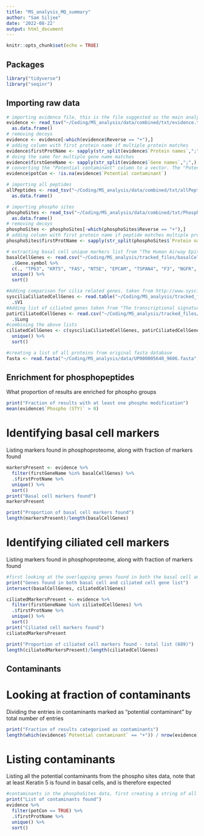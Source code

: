 ```yaml
---
title: "MS_analysis_MQ_summary"
author: "Sam Siljee"
date: '2022-08-22'
output: html_document
---
```


```r
knitr::opts_chunk$set(echo = TRUE)
```

## Packages
```r
library("tidyverse")
library("seqinr")
```

## Importing raw data
```r
# importing evidence file, this is the file suggested as the main analysis file
evidence <- read_tsv("~/Coding/MS_analysis/data/combined/txt/evidence.txt") %>%
  as.data.frame()
# removing decoys
evidence <- evidence[-which(evidence$Reverse == "+"),]
# adding column with first protein name if multiple protein matches
evidence$firstProtName <- sapply(str_split(evidence$`Protein names`,";",),'[',1)
# doing the same for multiple gene name matches
evidence$firstGeneName <- sapply(str_split(evidence$`Gene names`,";",),'[',1)
# converting the "Potential contaminant" column to a vector. The "Potential contaminant" column is unhelpfully laid out, with contaminants labeled as "+". and non-contaminants labeled as NA. Hence the slightly awkward phrasing of the below code, which takes the inverse of logical return from `is.na`
evidence$potCon <- !is.na(evidence$`Potential contaminant`)

# importing all peptides
allPeptides <- read_tsv("~/Coding/MS_analysis/data/combined/txt/allPeptides.txt") %>%
  as.data.frame()

# importing phospho sites
phosphoSites <- read_tsv("~/Coding/MS_analysis/data/combined/txt/Phospho (STY)Sites.txt") %>%
  as.data.frame()
# removing decoys
phosphoSites <- phosphoSites[-which(phosphoSites$Reverse == "+"),]
# adding column with first protein name if peptide matches multiple proteins
phosphoSites$firstProtName <- sapply(str_split(phosphoSites$`Protein names`,";",),'[',1)

# extracting basal cell unique markers list from "The Human Airway Epithelial Basal Cell Transcriptome, Hacket et al. PLoS ONE, 2011). Adding p63 and Keratin 5 manually, and adding some CD markers identified in Laar et al 2014.
basalCellGenes <- read.csv("~/Coding/MS_analysis/tracked_files/basalCellTranscriptome.csv") %>%
  .$Gene.symbol %>% 
  c(., "TP63", "KRT5", "FAS", "NT5E", "EPCAM", "TSPAN4", "F3", "NGFR", "IFNGR1", "MST1R", "IGF1R", "IGF2R", "ERBB2", "EGFR") %>% 
  unique() %>%
  sort()

#Adding comparison for cilia related genes. taken from http://www.syscilia.org/goldstandard.shtml and edited to remove all unrelated columns
sysciliaCiliatedCellGenes <- read.table("~/Coding/MS_analysis/tracked_files/scgs.v1.tsv", sep = "\t") %>%
  .$V1
#Adding list of ciliated genes taken from "The transcriptional signature associated with human motile cilia", Patir et al. 2020 Nature. Table S2 edited to include only lung genes, pseudogenes, novel transcripts, unvalidated genes removed, and saved as .csv for import to R.  https://www.nature.com/articles/s41598-020-66453-4#MOESM1
patirCiliatedCellGenes <- read.csv("~/Coding/MS_analysis/tracked_files/patir_cil_genes.csv") %>%
  .$Lung
#combining the above lists
ciliatedCellGenes <- c(sysciliaCiliatedCellGenes, patirCiliatedCellGenes) %>% 
  unique() %>% 
  sort()

#creating a list of all proteins from original fasta database
fasta <- read.fasta("~/Coding/MS_analysis/data/UP000005640_9606.fasta", seqtype = "AA", as.string = T)
```

## Enrichment for phosphopeptides
What proportion of results are enriched for phospho groups

```r
print("Fraction of results with at least one phospho modification") 
mean(evidence$`Phospho (STY)` > 0)
```

# Identifying basal cell markers
Listing markers found in phosphoproteome, along with fraction of markers found
```r
markersPresent <- evidence %>%
  filter(firstGeneName %in% basalCellGenes) %>%
  .$firstProtName %>%
  unique() %>%
  sort()
print("Basal cell markers found")
markersPresent

print("Proportion of basal cell markers found")
length(markersPresent)/length(basalCellGenes)
```

# Identifying ciliated cell markers
Listing markers found in phosphoproteome, along with fraction of markers found
```r
#first looking at the overlapping genes found in both the basal cell and ciliated cell sets
print("Genes found in both basal cell and ciliated cell gene list")
intersect(basalCellGenes, ciliatedCellGenes)

ciliatedMarkersPresent <- evidence %>%
  filter(firstGeneName %in% ciliatedCellGenes) %>%
  .$firstProtName %>%
  unique() %>%
  sort()
print("Ciliated cell markers found")
ciliatedMarkersPresent

print("Proportion of ciliated cell markers found - total list (689)")
length(ciliatedMarkersPresent)/length(ciliatedCellGenes)
```

## Contaminants

# Looking at fraction of contaminants
Dividing the entries in contaminants marked as "potential contaminant" by total number of entries

```r
print("Fraction of results categorised as contaminants")
length(which(evidence$`Potential contaminant` == "+")) / nrow(evidence)
```

# Listing contaminants
Listing all the potential contaminants from the phospho sites data, note that at least Keratin 5 is found in basal cells, and is therefore expected

```r
#contaminants in the phosphoSites data, first creating a string of all the protein names
print("List of contaminants found")
evidence %>%
  filter(potCon == TRUE) %>%
  .$firstProtName %>%
  unique() %>%
  sort()
```
